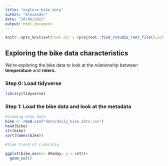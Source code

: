 ```yaml
---
title: "explore_bike_data"
author: "Alexander"
date: "20/06/2021"
output: html_document
---
```


```r
knitr::opts_knit$set(root.dir = rprojroot::find_rstudio_root_file(),echo = TRUE)

```

## Exploring the bike data characteristics

We're exploring the bike data to look at the relationship between **temperature** and **riders.**

### Step 0: Load tidyverse

```r
library(tidyverse)
```


### Step 1: Load the bike data and look at the metadata


```r
#loading bike data
bike <- read.csv("data/daily_bike_data.csv")
head(bike)
str(bike)
sort(names(bike))

#Time trend of ridership

ggplot(bike,aes(x= dteday, y = cnt))+
  geom_col()

```

